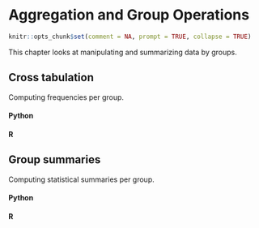 # Aggregation and Group Operations

```r
knitr::opts_chunk$set(comment = NA, prompt = TRUE, collapse = TRUE)
```

This chapter looks at manipulating and summarizing data by groups.

## Cross tabulation

Computing frequencies per group.

#### Python {-}


#### R {-}


## Group summaries

Computing statistical summaries per group.

#### Python {-}


#### R {-}

